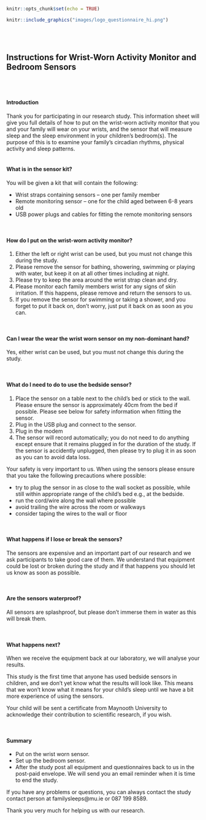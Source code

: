 ```r
knitr::opts_chunk$set(echo = TRUE)
```


```r
knitr::include_graphics("images/logo_questionnaire_hi.png")
```

<br><br> <!-- Add two line breaks -->


##  Instructions for Wrist-Worn Activity Monitor and Bedroom Sensors
<br><br> <!-- Add two line breaks -->

####  Introduction
Thank you for participating in our research study.  This information sheet will give you full details of how to put on the wrist-worn activity monitor that you and your family will wear on your wrists, and the sensor that will measure sleep and the sleep environment in your children’s bedroom(s).  The purpose of this is to examine your family’s circadian rhythms, physical activity and sleep patterns.
<br>
<br>

####  What is in the sensor kit?

You will be given a kit that will contain the following:

* Wrist straps containing sensors – one per family member 
* Remote monitoring sensor – one for the child aged between 6-8 years old
* USB power plugs and cables for fitting the remote monitoring sensors

<br>

#### How do I put on the wrist-worn activity monitor?
#.	Either the left or right wrist can be used, but you must not change this during the study.
#.	Please remove the sensor for bathing, showering, swimming or playing with water, but keep it on at all other times including at night.
#.	Please try to keep the area around the wrist strap clean and dry. 
#.	Please monitor each family members wrist for any signs of skin irritation.  If this happens, please remove and return the sensors to us.
#.	If you remove the sensor for swimming or taking a shower, and you forget to put it back on, don't worry, just put it back on as soon as you can.

<br>

####  Can I wear the wear the wrist worn sensor on my non-dominant hand?

Yes, either wrist can be used, but you must not change this during the study.

<br>

####  What do I need to do to use the bedside sensor?
#.  Place the sensor on a table next to the child’s bed or stick to the wall. Please ensure the sensor is approximately 40cm from the bed if possible. Please see below for safety information when fitting the sensor. 
#.	Plug in the USB plug and connect to the sensor.
#.	Plug in the modem
#.	The sensor will record automatically; you do not need to do anything except ensure that it remains plugged in for the duration of the study.  If the sensor is accidently unplugged, then please try to plug it in as soon as you can to avoid data loss.

Your safety is very important to us. When using the sensors please ensure that you take the following precautions where possible:

* try to plug the sensor in as close to the wall socket as possible, while still within appropriate range of the child’s bed e.g., at the bedside.
* run the cord/wire along the wall where possible
* avoid trailing the wire across the room or walkways
* consider taping the wires to the wall or floor

<br>

####  What happens if I lose or break the sensors?
The sensors are expensive and an important part of our research and we ask participants to take good care of them.  We understand that equipment could be lost or broken during the study and if that happens you should let us know as soon as possible.

<br>

####  Are the sensors waterproof?
All sensors are splashproof, but please don’t immerse them in water as this will break them.

<br>

####  What happens next?
When we receive the equipment back at our laboratory, we will analyse your results.

This study is the first time that anyone has used bedside sensors in children, and we don’t yet know what the results will look like. This means that we won’t know what it means for your child’s sleep until we have a bit more experience of using the sensors.

Your child will be sent a certificate from Maynooth University to acknowledge their contribution to scientific research, if you wish.

<br>

####   Summary

* Put on the wrist worn sensor.
* Set up the bedroom sensor.
* After the study post all equipment and questionnaires back to us in the post-paid envelope.  We will send you an email reminder when it is time to end the study.

If you have any problems or questions, you can always contact the study contact person at familysleeps@mu.ie or 087 199 8589.

Thank you very much for helping us with our research.




